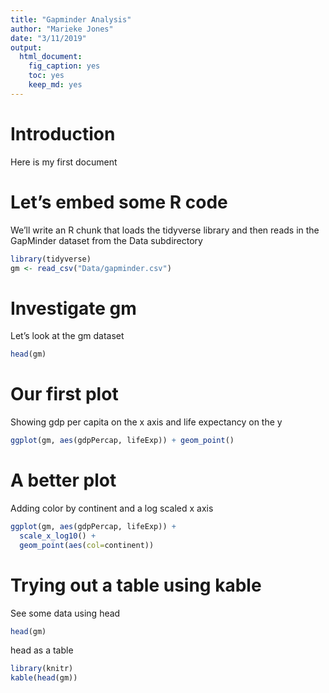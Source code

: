 ```yaml
---
title: "Gapminder Analysis"
author: "Marieke Jones"
date: "3/11/2019"
output: 
  html_document: 
    fig_caption: yes
    toc: yes
    keep_md: yes
---
```


# Introduction

Here is my first document

# Let's embed some R code

We'll write an R chunk that loads the tidyverse library and then reads in the GapMinder dataset from the Data subdirectory

```r
library(tidyverse)
gm <- read_csv("Data/gapminder.csv")
```

# Investigate gm

Let's look at the gm dataset
```r
head(gm)
```

# Our first plot

Showing gdp per capita on the x axis and life expectancy on the y

```r
ggplot(gm, aes(gdpPercap, lifeExp)) + geom_point()
```

# A better plot

Adding color by continent and a log scaled x axis

```r
ggplot(gm, aes(gdpPercap, lifeExp)) +
  scale_x_log10() +
  geom_point(aes(col=continent))
```


# Trying out a table using kable
See some data using head

```r
head(gm)
```

head as a table
```r
library(knitr)
kable(head(gm))
```

